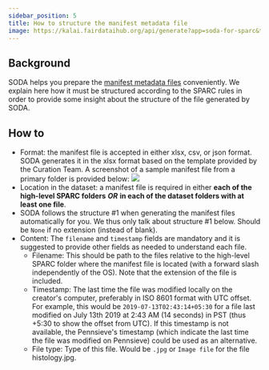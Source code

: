 ```yaml
---
sidebar_position: 5
title: How to structure the manifest metadata file
image: https://kalai.fairdataihub.org/api/generate?app=soda-for-sparc&title=Structure%20the%20manifest%20metadata%20file&description=%27How%20to%27%20SPARC%20series&org=fairdataihub
---
```


## Background

SODA helps you prepare the [manifest metadata files](../Freeform%20Mode/prepare-dataset/step-5) conveniently. We explain here how it must be structured according to the SPARC rules in order to provide some insight about the structure of the file generated by SODA.

## How to

- Format: the manifest file is accepted in either xlsx, csv, or json format. SODA generates it in the xlsx format based on the template provided by the Curation Team. A screenshot of a sample manifest file from a primary folder is provided below:
  ![](https://github.com/fairdataihub/SODA-for-SPARC/blob/main/docs/documentation/Prepare-metadata/Manifest/empty-manifest-editor.png?raw=true)
- Location in the dataset: a manifest file is required in either **each of the high-level SPARC folders** **_OR_** **in each of the dataset folders with at least one file**.
- SODA follows the structure #1 when generating the manifest files automatically for you. We thus only talk about structure #1 below. Should be `None` if no extension (instead of blank).
- Content: The `filename` and `timestamp` fields are mandatory and it is suggested to provide other fields as needed to understand each file.
  - Filename: This should be path to the files relative to the high-level SPARC folder where the manifest file is located (with a forward slash independently of the OS). Note that the extension of the file is included.
  - Timestamp: The last time the file was modified locally on the creator's computer, preferably in ISO 8601 format with UTC offset. For example, this would be `2019-07-13T02:43:14+05:30` for a file last modified on July 13th 2019 at 2:43 AM (14 seconds) in PST (thus +5:30 to show the offset from UTC). If this timestamp is not available, the Pennsieve's timestamp (which indicate the last time the file was modified on Pennsieve) could be used as an alternative.
  - File type: Type of this file. Would be `.jpg` or `Image file` for the file histology.jpg.


<PageFeedback />
